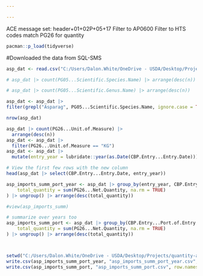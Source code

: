```yaml
---

---
```

ACE message set:
header+01+02P+05+17
    Filter to AP0600
    Filter to HTS codes
match PG26 for quantity

```r
pacman::p_load(tidyverse)
```


#Downloaded the data from SQL-SMS
```r

asp_dat <- read.csv("C:/Users/Dalon.White/OneDrive - USDA/Desktop/Projects/Data pull/asparagus data 08_21_25.csv",stringsAsFactors = FALSE)

# asp_dat |> count(PG05...Scientific.Species.Name) |> arrange(desc(n))

# asp_dat |> count(PG05...Scientific.Genus.Name) |> arrange(desc(n))

asp_dat <- asp_dat |> 
filter(grepl("Asparag", PG05...Scientific.Species.Name, ignore.case = TRUE) | grepl("Asparag", PG05...Scientific.Genus.Name, ignore.case = TRUE))

nrow(asp_dat)

asp_dat |> count(PG26...Unit.of.Measure) |> 
  arrange(desc(n))
asp_dat <- asp_dat |> 
  filter(PG26...Unit.of.Measure == "KG")
asp_dat <- asp_dat |> 
  mutate(entry_year = lubridate::year(as.Date(CBP.Entry...Entry.Date)))

# View the first few rows with the new column
head(asp_dat |> select(CBP.Entry...Entry.Date, entry_year))

asp_imports_summ_port_year <- asp_dat |> group_by(entry_year, CBP.Entry...Port.of.Entry.Code, CBP.Entry...Port.of.Entry.Name, CBP.Line...Country.of.Origin) |> summarise(
    total_quantity = sum(PG26...Net.Quantity, na.rm = TRUE)
) |> ungroup() |> arrange(desc(total_quantity))

#view(asp_imports_summ)

# summarize over years too
asp_imports_summ_port <- asp_dat |> group_by(CBP.Entry...Port.of.Entry.Code, CBP.Entry...Port.of.Entry.Name, CBP.Line...Country.of.Origin) |> summarise(
    total_quantity = sum(PG26...Net.Quantity, na.rm = TRUE)
) |> ungroup() |> arrange(desc(total_quantity))



setwd("C:/Users/Dalon.White/OneDrive - USDA/Desktop/Projects/quantity-asparagus-to-ports")
write.csv(asp_imports_summ_port_year, "asp_imports_summ_port_year.csv", row.names = FALSE)
write.csv(asp_imports_summ_port, "asp_imports_summ_port.csv", row.names = FALSE)
```
